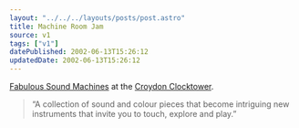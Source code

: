 ```yaml
---
layout: "../../../layouts/posts/post.astro"
title: Machine Room Jam
source: v1
tags: ["v1"]
datePublished: 2002-06-13T15:26:12
updatedDate: 2002-06-13T15:26:12
---
```


[Fabulous Sound Machines][1] at the [Croydon Clocktower][2].

> &#8220;A collection of sound and colour pieces that become intriguing new instruments that invite you to touch, explore and play.&#8221;

[1]: http://www.croydon.gov.uk/ledept/clocktower/EventsDB/Exhibitionsnm.asp#788 "the Fabulous Sound Machines exhibition"
[2]: http://www.croydon.gov.uk/ledept/clocktower/ "the Croydon Clocktower"
